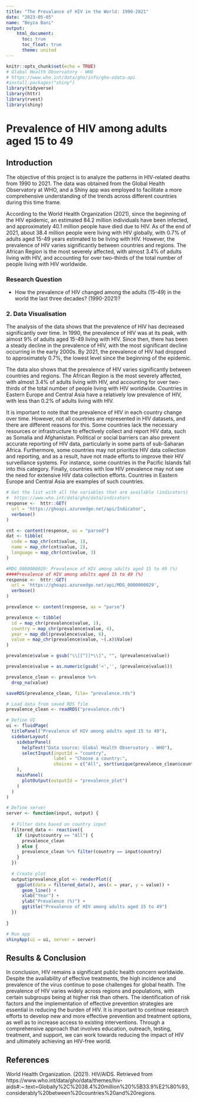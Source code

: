 ```yaml
---
title: "The Prevalance of HIV in the World: 1990-2021"
date: "2023-05-05" 
name: "Beyza Bani"
output: 
    html_document:
      toc: true
      toc_float: true
      theme: united
---
```


```r
knitr::opts_chunk$set(echo = TRUE)
# Global Health Observatory - WHO
# https://www.who.int/data/gho/info/gho-odata-api
#install.packages("shiny")
library(tidyverse)
library(httr)
library(rvest)
library(shiny)
```

# Prevalence of HIV among adults aged 15 to 49
## Introduction

The objective of this project is to analyze the patterns in HIV-related deaths from 1990 to 2021. The data was obtained from the Global Health Observatory at WHO, and a Shiny app was employed to facilitate a more comprehensive understanding of the trends across different countries during this time frame.

According to the World Health Organization (2021), since the beginning of the HIV epidemic, an estimated 84.2 million individuals have been infected, and approximately 40.1 million people have died due to HIV. As of the end of 2021, about 38.4 million people were living with HIV globally, with 0.7% of adults aged 15-49 years estimated to be living with HIV. However, the prevalence of HIV varies significantly between countries and regions. The African Region is the most severely affected, with almost 3.4% of adults living with HIV, and accounting for over two-thirds of the total number of people living with HIV worldwide.

### Research Question
- How the prevalence of HIV changed among the adults (15-49) in the world the last three decades? (1990-2021)?

### 2. Data Visualisation

The analysis of the data shows that the prevalence of HIV has decreased significantly over time. In 1990, the prevalence of HIV was at its peak, with almost 9% of adults aged 15-49 living with HIV. Since then, there has been a steady decline in the prevalence of HIV, with the most significant decline occurring in the early 2000s. By 2021, the prevalence of HIV had dropped to approximately 0.7%, the lowest level since the beginning of the epidemic.

The data also shows that the prevalence of HIV varies significantly between countries and regions. The African Region is the most severely affected, with almost 3.4% of adults living with HIV, and accounting for over two-thirds of the total number of people living with HIV worldwide. Countries in Eastern Europe and Central Asia have a relatively low prevalence of HIV, with less than 0.2% of adults living with HIV.


It is important to note that the prevalence of HIV in each country change over time. However, not all countries are represented in HIV datasets, and there are different reasons for this. Some countries lack the necessary resources or infrastructure to effectively collect and report HIV data, such as Somalia and Afghanistan. Political or social barriers can also prevent accurate reporting of HIV data, particularly in some parts of sub-Saharan Africa. Furthermore, some countries may not prioritize HIV data collection and reporting, and as a result, have not made efforts to improve their HIV surveillance systems. For instance, some countries in the Pacific Islands fall into this category. Finally, countries with low HIV prevalence may not see the need for extensive HIV data collection efforts. Countries in Eastern Europe and Central Asia are examples of such countries.

```r

# Get the list with all the variables that are available (indicators)
#  https://www.who.int/data/gho/data/indicators
response <-  httr::GET(
  url = 'https://ghoapi.azureedge.net/api/Indicator',
  verbose()
)

cnt <- content(response, as = "parsed")
dat <- tibble(
  code = map_chr(cnt$value, 1), 
  name = map_chr(cnt$value, 2), 
  language = map_chr(cnt$value, 3) 
)

#MDG_0000000029: Prevalence of HIV among adults aged 15 to 49 (%)
####Prevalence of HIV among adults aged 15 to 49 (%)
response <-  httr::GET(
  url = 'https://ghoapi.azureedge.net/api/MDG_0000000029',
  verbose()
)

prevalence <- content(response, as = "parse")

prevalence <- tibble(
  id = map_chr(prevalence$value, 1), 
  country = map_chr(prevalence$value, 4), 
  year = map_dbl(prevalence$value, 6), 
  value = map_chr(prevalence$value, ~(.x)$Value)
)

prevalence$value = gsub("\\[[^]]*\\]", "", (prevalence$value))

prevalence$value = as.numeric(gsub('<','', (prevalence$value))) 

prevalence_clean <- prevalence %>% 
  drop_na(value)

saveRDS(prevalence_clean, file= "prevalence.rds")

```

```r
# Load data from saved RDS file
prevalence_clean <- readRDS("prevalence.rds")

# Define UI
ui <- fluidPage(
  titlePanel("Prevalence of HIV among adults aged 15 to 49"),
  sidebarLayout(
    sidebarPanel(
      helpText("Data source: Global Health Observatory - WHO"),
      selectInput(inputId = "country",
                  label = "Choose a country:",
                  choices = c("All", sort(unique(prevalence_clean$country))))
    ),
    mainPanel(
      plotOutput(outputId = "prevalence_plot")
    )
  )
)

# Define server
server <- function(input, output) {
  
  # Filter data based on country input
  filtered_data <- reactive({
    if (input$country == "All") {
      prevalence_clean
    } else {
      prevalence_clean %>% filter(country == input$country)
    }
  })
  
  # Create plot
  output$prevalence_plot <- renderPlot({
    ggplot(data = filtered_data(), aes(x = year, y = value)) +
      geom_line() +
      xlab("Year") +
      ylab("Prevalence (%)") +
      ggtitle("Prevalence of HIV among adults aged 15 to 49")
  })
  
}

# Run app
shinyApp(ui = ui, server = server)

```

## Results & Conclusion

In conclusion, HIV remains a significant public health concern worldwide. Despite the availability of effective treatments, the high incidence and prevalence of the virus continue to pose challenges for global health. The prevalence of HIV varies widely across regions and populations, with certain subgroups being at higher risk than others. The identification of risk factors and the implementation of effective prevention strategies are essential in reducing the burden of HIV. It is important to continue research efforts to develop new and more effective prevention and treatment options, as well as to increase access to existing interventions. Through a comprehensive approach that involves education, outreach, testing, treatment, and support, we can work towards reducing the impact of HIV and ultimately achieving an HIV-free world.

## References

World Health Organization. (2021). HIV/AIDS. Retrieved from https://www.who.int/data/gho/data/themes/hiv-aids#:~:text=Globally%2C%2038.4%20million%20%5B33.9%E2%80%93,considerably%20between%20countries%20and%20regions.